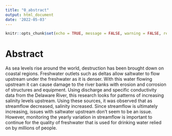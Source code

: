```yaml
---
title: "0_abstract"
output: html_document
date: '2022-05-03'
---
```

```r
knitr::opts_chunk$set(echo = TRUE, message = FALSE, warning = FALSE, results = TRUE)
```

# Abstract

As sea levels rise around the world, destruction has been brought down on coastal 
regions. Freshwater outlets such as deltas allow saltwater to flow upstream under 
the freshwater as it is denser. With this water flowing upstream it can cause damage 
to the river banks with erosion and corrosion of structures and equipment. Using 
discharge and specific conductivity data from the Delaware River, this research 
looks for patterns of increasing salinity levels upstream. Using these sources, it 
was observed that as streamflow decreased, salinity increased. Since streamflow is 
ultimately increasing, issues with saltwater upstream don’t seem to be an issue. 
However, monitoring the yearly variation in streamflow is important to continue 
for the quality of freshwater that is used for drinking water relied on by millions 
of people. 

